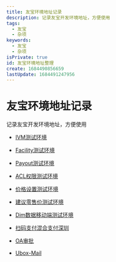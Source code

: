 ```yaml
---
title: 友宝环境地址记录
description: 记录友宝开发环境地址，方便使用
tags:
  - 友宝
  - 杂项
keywords:
  - 友宝
  - 杂项
isPrivate: true
id: 友宝环境地址整理
create: 1684490856659
lastUpdate: 1684491247956
---
```


# 友宝环境地址记录

记录友宝开发环境地址，方便使用

- [IVM测试环境](http://ubox-ivm.dev.uboxol.com)

- [Facility测试环境](http://facility.dev.uboxol.com/)

- [Payout测试环境](http://payout.dev.uboxol.com/)

- [ACL权限测试环境](https://ubox-acl.dev.uboxol.com)

- [价格设置测试环境](https://h5.uboxol.com/price-setting/#/retail-price/base)

- [建议零售价测试环境](https://h5.uboxol.com/price-setting/#/advice-retail-price/base)

- [Dim数据移动端测试环境](http://m-dim.dev.uboxol.com/user/h)

- [扫码支付混合支付深圳](https://h5.uboxol.com/price-setting/#/advice-retail-price/base)

- [OA审批](https://oa.uboxol.com/sys/profile/index.jsp#portal/maintenance/)

- [Ubox-Mail](https://mail.ubox.cn/)
